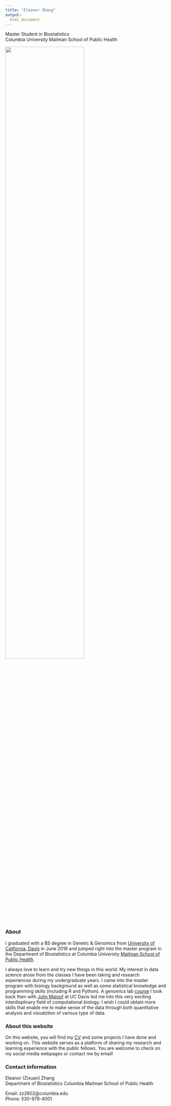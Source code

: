 ```yaml
---
title: "Eleanor Zhang"
output:
  html_document
---
```


Master Student in Biostatistics   
Columbia University Mailman School of Public Health


<img src = "images/D7K_9718.jpg" style = "width:70%" align = "middle">


### About 

I graduated with a BS degree in Genetic & Genomics from [University of California, Davis](https://www.ucdavis.edu/) in June 2018 and jumped right into the master program in the Department of Biostatistics at Columbia Univeristy [Mailman School of Public Health](https://www.mailman.columbia.edu/). 

I always love to learn and try new things in this world. My interest in data science arose from the classes I have been taking and research experiences during my undergraduate years. I came into the master program with biology background as well as some statistical knowledge and programming skills (including R and Python). A genomics lab [course](http://jnmaloof.github.io/BIS180L_web/) I took back then with [Julin Maloof](https://biology.ucdavis.edu/people/julin-maloof) at UC Davis led me into this very exciting interdisplinary field of computational biology. I wish I could obtain more skills that enable me to make sense of the data through both quantitative analysis and visualztion of various type of data.

### About this website

On this website, you will find my [CV](resume_zzx.pdf) and some projects I have done and working on. This website serves as a platform of sharing my research and learning experience with the public fellows. You are welcome to check on my social media webpages or contact me by email!

### Contact information

Eleanor (Zixuan) Zhang  
Department of Biostatistics
Columbia Mailman School of Public Health

Email: zz2602@columbia.edu  
Phone: 530-979-4001
